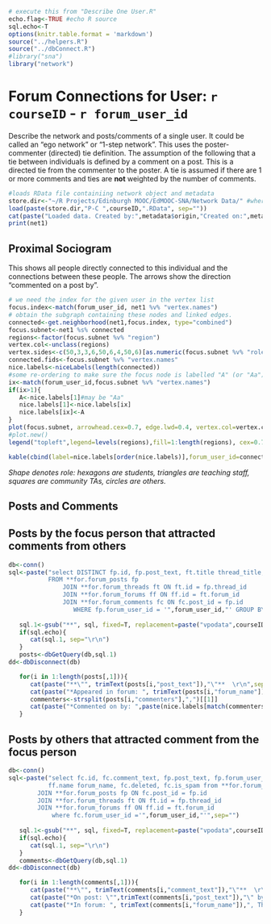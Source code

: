 ```r
# execute this from "Describe One User.R"
echo.flag<-TRUE #echo R source
sql.echo<-T
options(knitr.table.format = 'markdown')
source("../helpers.R")
source("../dbConnect.R")
#library("sna")
library("network")
```
Forum Connections for User: `r courseID` - `r forum_user_id`
========================================================

Describe the network and posts/comments of a single user. It could be called an "ego network" or "1-step network". This uses the poster-commenter (directed) tie definition. The assumption of the following that a tie between individuals is defined by a comment on a post. This is a directed tie from the commenter to the poster. A tie is assumed if there are 1 or more comments and ties are **not** weighted by the number of comments.

```r
#loads RData file containiing network object and metadata
store.dir<-"~/R Projects/Edinburgh MOOC/EdMOOC-SNA/Network Data/" #where the extracted networks are stored
load(paste(store.dir,"P-C ",courseID,".RData", sep=""))
cat(paste("Loaded data. Created by:",metadata$origin,"Created on:",metadata$created))
print(net1)
```

Proximal Sociogram
------------

This shows all people directly connected to this individual and the connections between these people. The arrows show the direction "commented on a post by".

```r
# we need the index for the given user in the vertex list
focus.index<-match(forum_user_id, net1 %v% "vertex.names")
# obtain the subgraph containing these nodes and linked edges.
connected<-get.neighborhood(net1,focus.index, type="combined")
focus.subnet<-net1 %s% connected
regions<-factor(focus.subnet %v% "region")
vertex.col<-unclass(regions)
vertex.sides<-c(50,3,3,6,50,6,4,50,6)[as.numeric(focus.subnet %v% "role")]
connected.fids<-focus.subnet %v% "vertex.names"
nice.labels<-niceLabels(length(connected))
#some re-ordering to make sure the focus node is labelled "A" (or "Aa")
ix<-match(forum_user_id,focus.subnet %v% "vertex.names")
if(ix>1){
   A<-nice.labels[1]#may be "Aa"
   nice.labels[1]<-nice.labels[ix]
   nice.labels[ix]<-A
}
plot(focus.subnet, arrowhead.cex=0.7, edge.lwd=0.4, vertex.col=vertex.col, vertex.sides=vertex.sides, vertices.last=FALSE, label=nice.labels, label.cex=1.2, vertex.cex=2.0, pad=0.8)
#plot.new()
legend("topleft",legend=levels(regions),fill=1:length(regions), cex=0.7)
```

```r
kable(cbind(label=nice.labels[order(nice.labels)],forum_user_id=connected.fids[order(nice.labels)]))
```

*Shape denotes role: hexagons are students, triangles are teaching staff, squares are community TAs, circles are others.*


Posts and Comments
-----------

## Posts by the focus person that attracted comments from others

```r
db<-conn()
sql<-paste("select DISTINCT fp.id, fp.post_text, ft.title thread_title, ff.name forum_name, GROUP_CONCAT(DISTINCT fc.forum_user_id separator ',') commenters, fp.deleted, fp.is_spam 
           FROM **for.forum_posts fp
               JOIN **for.forum_threads ft ON ft.id = fp.thread_id
               JOIN **for.forum_forums ff ON ff.id = ft.forum_id
               JOIN **for.forum_comments fc ON fc.post_id = fp.id
                  WHERE fp.forum_user_id = '",forum_user_id,"' GROUP BY fp.id;",sep="")
           
   sql.1<-gsub("**", sql, fixed=T, replacement=paste("vpodata",courseID,sep="_"))
   if(sql.echo){
      cat(sql.1, sep="\r\n")
   }
   posts<-dbGetQuery(db,sql.1)
dd<-dbDisconnect(db)
```

```r
   for(i in 1:length(posts[,1])){
      cat(paste("**\"", trimText(posts[i,"post_text"]),"\"**  \r\n",sep=""))
      cat(paste("*Appeared in forum: ", trimText(posts[i,"forum_name"]),", Thread: ", trimText(posts[i,"thread_title"]),"*  \r\n",sep=""))
      commenters<-strsplit(posts[i,"commenters"],",")[[1]]
      cat(paste("*Commented on by: ",paste(nice.labels[match(commenters, connected.fids)], collapse=", "),"*\r\n\r\n",sep=""))
   }
```

## Posts by others that attracted comment from the focus person

```r
db<-conn()
sql<-paste("select fc.id, fc.comment_text, fp.post_text, fp.forum_user_id poster, ft.title thread_title,
           ff.name forum_name, fc.deleted, fc.is_spam from **for.forum_comments fc
        JOIN **for.forum_posts fp ON fc.post_id = fp.id
        JOIN **for.forum_threads ft ON ft.id = fp.thread_id
        JOIN **for.forum_forums ff ON ff.id = ft.forum_id
            where fc.forum_user_id ='",forum_user_id,"'",sep="")
           
   sql.1<-gsub("**", sql, fixed=T, replacement=paste("vpodata",courseID,sep="_"))
   if(sql.echo){
      cat(sql.1, sep="\r\n")
   }
   comments<-dbGetQuery(db,sql.1)
dd<-dbDisconnect(db)
```

```r
   for(i in 1:length(comments[,1])){
      cat(paste("**\"", trimText(comments[i,"comment_text"]),"\"**  \r\n",sep=""))
      cat(paste("*On post: \"",trimText(comments[i,"post_text"]),"\" by: ",nice.labels[match(comments[i,"poster"], connected.fids)],"*  \r\n",sep=""))
      cat(paste("*In forum: ", trimText(comments[i,"forum_name"]),", Thread: ", trimText(comments[i,"thread_title"]),"*  \r\n\r\n",sep=""))
   }
```

